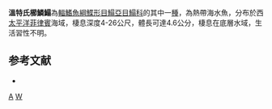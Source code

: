 {{Speciesbox
| taxon = Aseraggodes winterbottomi
| status = NE
| status_system = IUCN3.1
| binomial_authority = [[Randall|Randall]] & [[Desoutter-Meniger|Desoutter-Meniger]], 2007
| synonyms = 
}}

'''溫特氏櫛鱗鰨'''為[[輻鰭魚綱|輻鰭魚綱]][[鰈形目|鰈形目]][[鰨亞目|鰨亞目]][[鰨科|鰨科]]的其中一[[種|種]]，為熱帶海水魚，分布於西[[太平洋|太平洋]][[菲律賓|菲律賓]]海域，棲息深度4-26公尺，體長可達4.6公分，棲息在底層水域，生活習性不明。

==参考文献==
*{{FishBase_species|genus=Aseraggodes|species=winterbottomi|year=2014|month=4}}

{{taxonbar}}
[[Category:2007年描述的鱼类|A]]
[[Category:櫛鱗鰨屬|W]]